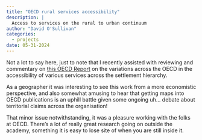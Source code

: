 ```yaml
---
title: "OECD rural services accessibility"
description: |
  Access to services on the rural to urban continuum
author: "David O'Sullivan"
categories:
  - projects
date: 05-31-2024
---
```


Not a lot to say here, just to note that I recently assisted with reviewing and commentary on [this OECD Report](https://www.oecd.org/en/publications/getting-to-services-in-towns-and-villages_df1e9b88-en.html) on the variations across the OECD in the accessibility of various services across the settlement hierarchy. 

As a geographer it was interesting to see this work from a more economistic perspective, and also somewhat amusing to hear that getting maps into OECD publications is an uphill battle given some ongoing uh... debate about territorial claims across the organisation!

That minor issue notwithstanding, it was a pleasure working with the folks at OECD. There's a lot of really great research going on outside the academy, something it is easy to lose site of when you are still inside it.
